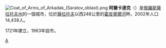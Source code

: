 {{Unreferenced|time=2019-12-21T01:02:13+00:00}}
{{noteTA
|T=zh:阿爾卡達克;zh-hans:阿尔卡达克;zh-hant:阿爾卡達克;zh-cn:阿尔卡达克;zh-tw:阿爾卡達克;zh-hk:阿爾卡達克;zh-mo:阿爾卡達克;
|1=zh:阿爾卡達克;zh-hans:阿尔卡达克;zh-hant:阿爾卡達克;zh-cn:阿尔卡达克;zh-tw:阿爾卡達克;zh-hk:阿爾卡達克;zh-mo:阿爾卡達克;
}}
{{coord|51|56|N|43|30|E|display=title}}
[[File:Coat_of_Arms_of_Arkadak_(Saratov_oblast).png|right]]
'''阿爾卡達克'''（{{lang-ru|Аркадак}}）是[[俄羅斯|俄羅斯]][[薩拉托夫州|薩拉托夫州]]的一個城市，位於[[薩拉托夫|薩拉托夫]]以西248公里的[[霍皮奧爾河|霍皮奧爾河]]畔。2002年人口14,438人。

1721年建立，1963年設市。

{{薩拉托夫州城市}}

[[Category:薩拉托夫州城市|А]]